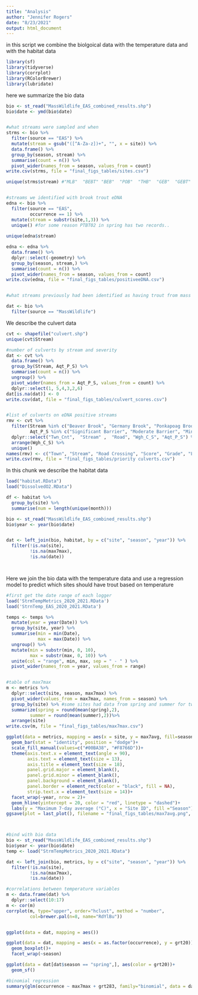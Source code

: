 ```yaml
---
title: "Analysis"
author: "Jennifer Rogers"
date: "8/23/2021"
output: html_document
---
```

 
 in this script we combine the biolgoical data with the temperature data and with the habitat data


```r
library(sf)
library(tidyverse)
library(corrplot)
library(RColorBrewer)
library(lubridate)
```

here we summarize the bio data

```r
bio <- st_read("MassWildlife_EAS_combined_results.shp")
bio$date <- ymd(bio$date)


#what streams were sampled and when
strms <- bio %>% 
  filter(source == "EAS") %>% 
  mutate(stream = gsub("([^A-Za-z])+", "", x = site)) %>%
  data.frame() %>% 
  group_by(season, stream) %>% 
  summarise(count = n()) %>% 
  pivot_wider(names_from = season, values_from = count)
write.csv(strms, file = "final_figs_tables/sites.csv")

unique(strms$stream) #"MLB"  "BEBT" "BEB"  "POB"  "THB"  "GEB"  "GEBT" "PUBT" "PUB"  "PTB"  "PTBT" "MMB"  "MMBT" "THBT"


#streams we identified with brook trout eDNA 
edna <- bio %>% 
  filter(source == "EAS",
         occurrence == 1) %>% 
  mutate(stream = substr(site,1,3)) %>% 
  unique() #for some reason PTBT02 in spring has two records..
  
unique(edna$stream)

edna <- edna %>% 
  data.frame() %>% 
  dplyr::select(-geometry) %>% 
  group_by(season, stream,) %>% 
  summarise(count = n()) %>% 
  pivot_wider(names_from = season, values_from = count)
write.csv(edna, file = "final_figs_tables/positiveeDNA.csv")


#what streams previously had been identified as having trout from mass wildlife

dat <- bio %>% 
  filter(source == "MassWildlife")


```



We describe the culvert data
```r
cvt <- shapefile("culvert.shp")
unique(cvt$Stream)

#number of culverts by stream and severity
dat <- cvt %>%
  data.frame() %>% 
  group_by(Stream, Aqt_P_S) %>% 
  summarise(count = n()) %>% 
  ungroup() %>% 
  pivot_wider(names_from = Aqt_P_S, values_from = count) %>% 
  dplyr::select(1, 5,4,3,2,6)
dat[is.na(dat)] <- 0
write.csv(dat, file = "final_figs_tables/culvert_scores.csv")


#list of culverts on eDNA positive streams
rmv <- cvt %>% 
  filter(Stream %in% c("Beaver Brook", "Germany Brook", "Ponkapoag Brook", "Pine Tree Brook", "Traphole Brook"),
         Aqt_P_S %in% c("Significant Barrier", "Moderate Barrier", "Minor Barrier")) %>% 
  dplyr::select("Twn_Cnt",  "Stream" ,  "Road", "Wgh_C_S", "Aqt_P_S") %>% 
  arrange(Wgh_C_S) %>% 
  unique()
names(rmv) <- c("Town", "Stream", "Road Crossing", "Score", "Grade", "Location")
write.csv(rmv, file = "final_figs_tables/priority culverts.csv")


```
In this chunk we describe the habitat data


```r

load("habitat.RData")
load("DissolvedO2.RData")

df <- habitat %>% 
  group_by(site) %>% 
  summarise(num = length(unique(month)))

bio <- st_read("MassWildlife_EAS_combined_results.shp")
bio$year <- year(bio$date)


dat <- left_join(bio, habitat, by = c("site", "season", "year")) %>% 
  filter(!is.na(site),
         !is.na(max7max),
         !is.na(date))




```


Here we join the bio data with the temperature data and use a regression model to predict which sites should have trout based on temperature
```r
#first get the date range of each logger
load('StrmTempMetrics_2020_2021.RData')
load('StrnTemp_EAS_2020_2021.RData')

temps <- temps %>% 
  mutate(year = year(Date)) %>% 
  group_by(site, year) %>% 
  summarise(min = min(Date), 
            max = max(Date)) %>% 
  ungroup() %>% 
  mutate(min = substr(min, 0, 10),
         max = substr(max, 0, 10)) %>% 
  unite(col = "range", min, max, sep = " - " ) %>% 
  pivot_wider(names_from = year, values_from = range)


#table of max7max
m <- metrics %>% 
  dplyr::select(site, season, max7max) %>% 
  pivot_wider(values_from = max7max, names_from = season) %>%
  group_by(site) %>% #some sites had data from spring and summer for two years and we want the average
  summarize(spring = round(mean(spring),2),
         summer = round(mean(summer),2))%>% 
  arrange(site)
write.csv(m, file = "final_figs_tables/max7max.csv")

ggplot(data = metrics, mapping = aes(x = site, y = max7avg, fill=season))+
  geom_bar(stat = "identity", position = "dodge")+
  scale_fill_manual(values=c("#00BA38", "#F8766D"))+
  theme(axis.text.x = element_text(angle = 90),
        axis.text = element_text(size = 13),
        axis.title = element_text(size = 18),
        panel.grid.major = element_blank(), 
        panel.grid.minor = element_blank(),
        panel.background = element_blank(),
        panel.border = element_rect(color = "black", fill = NA),
        strip.text.x = element_text(size = 14))+
  facet_wrap(~year, nrow = 2)+
  geom_hline(yintercept = 20, color = "red", linetype = "dashed")+
  labs(y = "Maximum 7-day average (°C)", x = "Site ID", fill ="Season")
ggsave(plot = last_plot(), filename = "final_figs_tables/max7avg.png", width = 10, height = 6, units = "in", dpi = 300)



#bind with bio data
bio <- st_read("MassWildlife_EAS_combined_results.shp")
bio$year <- year(bio$date)
temp <- load("StrmTempMetrics_2020_2021.RData")

dat <- left_join(bio, metrics, by = c("site", "season", "year")) %>% 
  filter(!is.na(site),
         !is.na(max7max),
         !is.na(date))

#correlations between temperature variables
m <- data.frame(dat) %>% 
  dplyr::select(10:17)
m <- cor(m)
corrplot(m, type="upper", order="hclust", method = "number",
         col=brewer.pal(n=8, name="RdYlBu"))


ggplot(data = dat, mapping = aes())

ggplot(data = dat, mapping = aes(x = as.factor(occurrence), y = grt20))+
  geom_boxplot()+
  facet_wrap(~season)

ggplot(data = dat[dat$season == "spring",], aes(color = grt20))+
  geom_sf()

#binomial regression
summary(glm(occurrence ~ max7max + grt283, family="binomial", data = dat))



```


